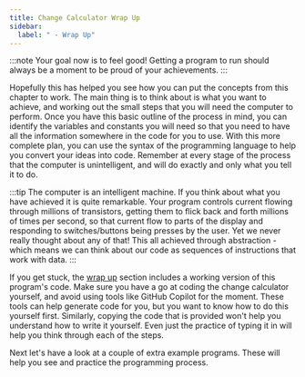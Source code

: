 ```yaml
---
title: Change Calculator Wrap Up
sidebar:
  label: " - Wrap Up"
---
```


:::note
Your goal now is to feel good! Getting a program to run should always be a moment to be proud of your achievements.
:::

Hopefully this has helped you see how you can put the concepts from this chapter to work. The main thing is to think about is what you want to achieve, and working out the small steps that you will need the computer to perform. Once you have this basic outline of the process in mind, you can identify the variables and constants you will need so that you need to have all the information somewhere in the code for you to use. With this more complete plan, you can use the syntax of the programming language to help you convert your ideas into code.
Remember at every stage of the process that the computer is unintelligent, and will do exactly and only what you tell it to do.

:::tip
The computer is an intelligent machine. If you think about what you have achieved it is quite remarkable. Your program controls current flowing through millions of transistors, getting them to flick back and forth millions of times per second, so that current flow to parts of the display and responding to switches/buttons being presses by the user. Yet we never really thought about any of that! This all achieved through abstraction - which means we can think about our code as sequences of instructions that work with data.
:::

If you get stuck, the [wrap up](/book/part-1-instructions/1-sequence-and-data/4-camp/1-change) section includes a working version of this program's code. Make sure you have a go at coding the change calculator yourself, and avoid using tools like GitHub Copilot for the moment. These tools can help generate code for you, but you want to know how to do this yourself first. Similarly, copying the code that is provided won't help you understand how to write it yourself. Even just the practice of typing it in will help you think through each of the steps.

Next let's have a look at a couple of extra example programs. These will help you see and practice the programming process.
